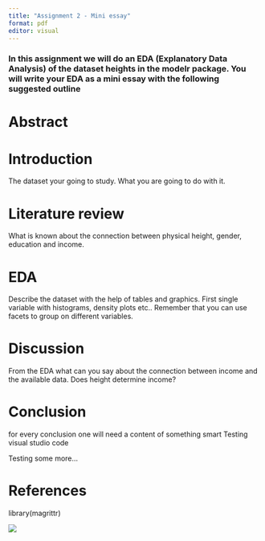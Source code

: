 ```yaml
---
title: "Assignment 2 - Mini essay"
format: pdf
editor: visual
---
```


### In this assignment we will do an EDA (Explanatory Data Analysis) of the dataset heights in the modelr package. You will write your EDA as a mini essay with the following suggested outline

# Abstract

# Introduction

The dataset your going to study. What you are going to do with it.

# Literature review

What is known about the connection between physical height, gender, education and income.

# EDA

Describe the dataset with the help of tables and graphics. First single variable with histograms, density plots etc.. Remember that you can use facets to group on different variables.

# Discussion

From the EDA what can you say about the connection between income and the available data. Does height determine income?

# Conclusion

for every conclusion one will need a content of something smart
Testing visual studio code

Testing some more...


# References

library(magrittr)

![](images/paste-936A24D5.png)
